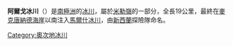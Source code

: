 {{Coord|83|22|S|157|30|E|source:GNIS|display=title}}

'''阿爾戈冰川'''（{{lang-en|Argo Glacier}}）是[[南極洲|南極洲]]的[[冰川|冰川]]，屬於[[米勒嶺|米勒嶺]]的一部分，全長19公里，最終在[[麥克唐納德海崖|麥克唐納德海崖]]以南注入[[馬爾什冰川|馬爾什冰川]]，由[[新西蘭|新西蘭]]探險隊命名。

{{DEFAULTSORT:Argo Glacier}}
[[Category:奧次地冰川|Category:奧次地冰川]]


{{OatesLand-geo-stub}}